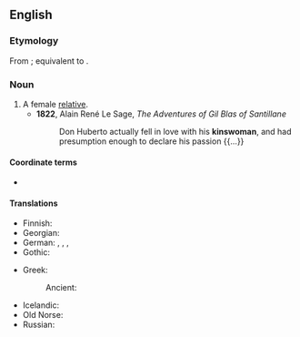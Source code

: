 ==English==

===Etymology===
From {{inh|en|enm|kinswoman}}; equivalent to {{affix|en|kin|-s-|-woman}}.

===Noun===
{{en-noun|kinswomen}}

# A female [[relative]].
#* '''1822''', Alain René Le Sage, ''The Adventures of Gil Blas of Santillane''
#*: Don Huberto actually fell in love with his '''kinswoman''', and had presumption enough to declare his passion {{...}}

====Coordinate terms====
* {{l|en|kinsman}}

====Translations====
{{trans-top|female relative}}
* Finnish: {{t|fi|[[naispuolinen]] [[sukulainen]]}}
* Georgian: {{t|ka|ნათესავი (ქალი)}}
* German: {{t+|de|Verwandte|f}}, {{t+|de|Angehörige|f}}, {{t+|de|Landsfrau|f}}, {{t+|de|Landsmännin|f}}
* Gothic: {{t|got|𐌽𐌹𐌸𐌾𐍉|f}}
{{trans-mid}}
* Greek:
*: Ancient: {{t|grc|συγγενής|f}}
* Icelandic: {{t+|is|frænka|f}}
* Old Norse: {{t|non|frænka|f}}
* Russian: {{t+|ru|ро́дственница|f}}
{{trans-bottom}}

{{cln|en|nouns with irregular plurals}}
{{C|en|Female family members|Female people}}